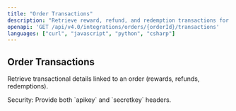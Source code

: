 ```yaml
---
title: "Order Transactions"
description: "Retrieve reward, refund, and redemption transactions for a specific order."
openapi: 'GET /api/v4.0/integrations/orders/{orderId}/transactions'
languages: ["curl", "javascript", "python", "csharp"]
---
```


## Order Transactions

Retrieve transactional details linked to an order (rewards, refunds, redemptions).

<Info>
Security: Provide both `apikey` and `secretkey` headers.
</Info>
